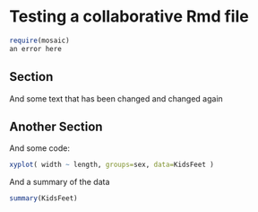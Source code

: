 # Testing a collaborative Rmd file

```r
require(mosaic)
an error here
```

## Section

And some text that has been changed and changed again

## Another Section

And some code:

```r
xyplot( width ~ length, groups=sex, data=KidsFeet )
```

And a summary of the data
```r
summary(KidsFeet)
```




















